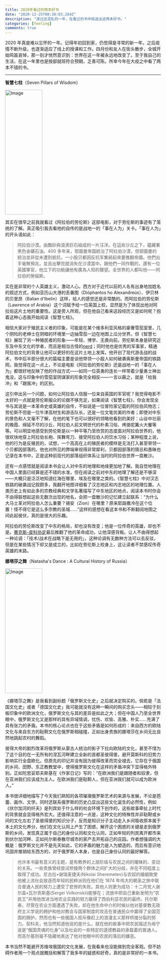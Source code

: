 ```yaml
---
title: 2020年看过的两本好书
date: "2020-12-25T08:30:03.284Z"
description: "渡过这混乱的一年，在看过的书中挑选出这两本好书。"
categories: [feeling]
comments: true
---
```


2020 年真是难以忘怀的一年。记得年初回到家，仍觉得是寻常的新一年。之后疫情不断升级，也逐渐适应了线上的授课和工作。四月份和友人在街头散步，全城开始鸣笛哀悼，那一刻才恍然意识到：世界在这一年被永远地改变了。至于我自己的生活，在这一年里也是按部就班符合预期，乏善可陈。所幸今年在大疫之中看了两本不错的书。

---

**智慧七柱**（Seven Pillars of Wisdom）

<Image src="/books-2020/seven-pillars.jpg" width="120" height="404" alt="Image" />

其实在很早之前我就看过《阿拉伯的劳伦斯》这部电影，对于劳伦斯的事迹有了笼统的了解。真正吸引我去看他的自传的是战地一的「事在人为」关卡。「事在人为」的开头语如此：

> 阿拉伯沙漠。由飄砂與滾燙巨石組成的一片汪洋。在這些沙丘之下，蘊藏著黑色金礦石油。400 多年来，鄂圖曼帝国統治了阿拉伯沙漠，但鄂圖曼的統治並非從未遭到抵抗，一小股贝都因反抗军集結起來要推翻帝國。他們出手毫無預兆，並且出擊完就消失在沙漠當中。跟他們一同作戰的，還有一位英國軍官，他立下的功勛讓他有廣為人知的聲望。全世界的人都叫他——阿拉伯的勞倫斯。

实在是非常的个人英雄主义，激动人心。西方对于近代以前的人名有出身地加姓名的叙述方式，例如亚历山大港的丢番图（Dióphantos ho Alexandreús）、伊贝林的贝里昂（Balian d'Ibelin）这样，给人的感觉还是非常酷的。而阿拉伯的劳伦斯（Lawrence of Arabia）这个词赋予给一位英国上校，显然是为了体现出他对阿拉伯这片土地的重要性。这是旁人所观，但在他自己看来这段经历又是如何呢？抱着这种心态我开始阅读《智慧七柱》。

相信大家对于殖民主义者的印象，可能是在某个维多利亚风格的豪奢雪茄室里，几个阴险的老绅士在阴暗的环境里一边抽雪茄一边在地图上瓜分世界。但《智慧七柱》展现了另一种殖民者的形象——年轻、博学、无畏向前。劳伦斯本身是研究近东及中东文化的学者，而且是相当古怪的[nerd](https://en.wikipedia.org/wiki/Nerd)；同时他也是优秀的军事家，精通阿拉伯文化的背景让他可以更好的在这片土地上发挥。他开创了现代游击战的战术，书中后半部分很大的篇幅主要是谈他带领一小股人如何破袭奥斯曼帝国的铁路网，我觉得在这一点上，不论是电影《阿拉伯的劳伦斯》还是战地一的「事在人为」都很好地反映了他的作战方式——如同一位英勇的连长一样带着少量勇士神出鬼没，这与印象中的雪茄室阴谋家的形象完全相反——一言以蔽之，就是「给我冲」和「跟我冲」的区别。

这引申出另一个问题，如何让阿拉伯人信服一位来自英国的军官呢？我觉得电影不太好的一点就是劳伦斯服众的论据不够充足，如果阅读《智慧七柱》，你会发现全书与其说是一本革命史或英雄的自传，不如说是一位冒险家记载的阿拉伯风物志；劳伦斯不但是一位牛津高材生和游击队长，还是一位文笔优美的作者；即使对中东的景色和人文毫不了解，在他的笔下也可以很好的领略他看到的美好：山谷中壮丽的晚霞、绵延不尽的沙丘、阿拉伯人前文明世代的朴素习俗、烤骆驼篝火大餐等等。可以明显地感受到劳伦斯是以一种平等乃至欣赏的态度面对阿拉伯世界的，他很欢快地穿上阿拉伯长袍、挥舞弯刀、接受阿拉伯人的饮水习俗；某种程度上说，他的行为是反殖民的，试想，一个高高在上的殖民者的模样是无法打入甚至带领一个贝都因部落的。他也对所见的弊端审视得非常犀利，贝都因部落的猜忌和愚昧也记录在本书中，正是这种前现代的部落组织体系让当时的阿拉伯世界一盘散沙。

还有一点感悟就是阅读本书会让人对中东的地理和地缘更加地了解。我自觉地理在中国人里面已经算是还不错的水准，但在阅读之前对中东的地理了解还是不够深——大概只是泛泛地知道红海在哪里、埃及在哪里之类的。《智慧七柱》中对汉志铁路的破袭战记叙颇多，我翻开地图详细看了汉志地区和内志地区的地理位置。人类历史上有如此多的宗教经典和文学名著描写了中东地区的地点，阅读本书时你会不由得联想起这些无数次出现的地名，会把一盘散沙的记忆建立起联系：“为什么大马士革对阿拉伯人怎么重要？锡安（Zion）在哪里？原来耶路撒冷在这个位置！怪不得它是这么多宗教的圣城……”这样的感想在看这本书和不断翻阅地图之间此起彼伏，真的是很大的乐趣。

阿拉伯的劳伦斯改变了中东的格局，却也没有改变；他是一位传奇的英雄，却也不是。[赛克斯-皮科协定](https://en.wikipedia.org/wiki/Sykes%E2%80%93Picot_Agreement)最后推翻了他的革命成功，让他深感背叛。让人不由得想起一种论调：「技术/战术在战略下是无用的」，这种论调有无数种方法可以去反驳，但是在某些情况下却又是成立的，比如在劳伦斯上校身上，这让读者不禁感叹传奇英雄的末路。

**娜塔莎之舞**（Natasha's Dance : A Cultural History of Russia）

<Image src="/books-2020/natashasdance.jpg" width="120" height="404" alt="Image" />

《娜塔莎之舞》是我看到副标题「俄罗斯文化史」之后就决定购买的。倘若是「法国文化史」或者「德国文化史」我可能就没有这种一瞬间的购买念头——相较于刻板印象中的欧洲文化，俄罗斯文化与其的差异是如此之大；但在中国人乃至全世界眼中，俄罗斯文化又是那样的具有异域情调，忧伤、欢愉、高雅、朴实……充满了具有张力的矛盾。本书的核心论点也在于这些矛盾是如何形成的：来自西方的欧陆文化与来自东方的鞑靼文化在俄罗斯相碰撞，正如出身贵族的娜塔莎在乡间无比自然地跳起农村的舞蹈。

彼得大帝的剧烈改革将俄罗斯从蒙古人统治的影子下拉向欧陆的文化，甚至不惜为了这个目的在一无所有的涅瓦河畔建立全新的首都圣彼得堡，避开莫斯科的旧势力影响实行全盘欧化。但原先的印记并没有因为彼得改革而完全褪去，它存在于俄国的乡间、田野、东正教教堂中，使得俄罗斯文化在这样的矛盾冲突下显得格外特别。正如陀思妥耶夫斯基在《作家日记》写的：“在欧洲我们是跟随者和奴隶，但在亚洲我们应该成为主人。在欧洲我们是鞑靼人，但在亚洲我们就可以成为欧洲人。”

本书很详细地描写了今天我们熟知的各项璀璨俄罗斯艺术的来源与发展，不论是芭蕾、画作、文学。同时还联系俄罗斯的历史凸显出这些文化诞生的必然性，例如《伏尔加河的纤夫》是列宾处于什么样的社会环境下创作的，这些故事牵扯上时代的背景就会显得格外宏大。还值得注意的一点是，这种文化的特殊性并非鞑靼或乡间的文化左右了圣彼得堡的知识分子，反而是知识分子主动走入乡间吸收原本属于本土的文化养分，他们在文化认同上产生了困惑，解开这个困惑的关键是走到俄罗斯的乡间，发现真正属于自己的身份认同和文化认同，正如年轻的列宾离开都市来到伏尔加河畔、正如托尔斯泰散尽城市的家产去开拓自己的庄园。作者想强调的大概是：俄罗斯文化并不是先天如此，它的矛盾的魅力是人为塑造的，而后有意识地巩固并推销给东西方的，对于俄罗斯人本身，也是自己身份认同的最好解答。

> 也许本书最有意义的主题，是有教养的上层阶级与农民之间的暧昧的、变动的关系。一些贵族曾经尝试桥接两个群体之间扩大的分歧，并在不同程度上取得了成功。尼古拉•谢瑞麦捷夫(Nikolai Sheremetev)与农奴的婚姻致使他被上流社会放逐而年轻的民粹派则在他们在 1874 年伟大的朝圣之旅中联合普通人民的努力上遭受了悲惨的失败。其他人则更为成功：十二月党人谢尔盖•瓦尔贡斯基(Sergei Volkonskii)能够在；流放中把自己重新发明为“农民王”并用他改进当地农业实践的努力赢得了西伯利亚农民的最终。托尔斯泰，尽管在农业方面遭遇了失败，却在他生命中介的时候以他对基督教无政府主义学说的拥护和他对教会与国家制度的攻击在普通民众中赢得了全国范围的拥护。然而也有一些俄国人拒斥像赶上的浪漫主义那样桥接分裂的努力。契科夫，他当然知道他说的是什么，就在他的故事中把农民描述为毋宁说是“俄国灵魂的化身”以及社会的一些特定的道德教益的承载着的普通人。而高尔基则毫不隐藏地表达了他对他眼中的农民的落后的嫌恶。

本书当然不能避开苏维埃俄国的文化发展，在我看来也没能做到完全客观。但不妨碍作者用一个观点就概括和解答了我多年的疑惑和好奇，真的是非常好的一本书。
